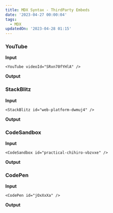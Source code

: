```yaml
---
title: MDX Syntax - ThirdParty Embeds
date: '2023-04-27 00:00:04'
tags:
  - MDX
updatedOn: '2023-04-28 01:15'
---
```


### YouTube

**Input**

```
<YouTube videoId="SRxn70fYHlA" />
```

**Output**

<YouTube videoId="SRxn70fYHlA" />

### StackBlitz

**Input**

```
<StackBlitz id="web-platform-dwmuj4" />
```

**Output**

<StackBlitz id="web-platform-dwmuj4" />

### CodeSandbox

**Input**

```
<CodeSandbox id="practical-chihiro-vbzvxe" />
```

**Output**

<CodeSandbox id="practical-chihiro-vbzvxe" />

### CodePen

**Input**

```
<CodePen id="jOxXxXa" />
```

**Output**

<CodePen id="jOxXxXa" />
